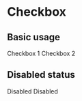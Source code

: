 

<Meta title="Components 基础组件/03 - Checkbox 多选框" component={Checkbox} />

# Checkbox

## Basic usage

<Preview>
  <div>
    <Checkbox name="rx-checkbox-demo1" className="rx-checkbox-demo1" checked>
      Checkbox 1
    </Checkbox>
    <Checkbox name="rx-checkbox-demo1" className="rx-checkbox-demo1">
      Checkbox 2
    </Checkbox>
  </div>
  <div>
    <Checkbox name="rx-checkbox-demo3" className="rx-checkbox-demo2" checked></Checkbox>
    <Checkbox name="rx-checkbox-demo3" className="rx-checkbox-demo2"></Checkbox>
  </div>
</Preview>

## Disabled status

<Preview>
  <div>
    <Checkbox name="rx-checkbox-demo2" className="rx-checkbox-demo3" disabled>
      Disabled
    </Checkbox>
    <Checkbox name="rx-checkbox-demo2" className="rx-checkbox-demo4" disabled checked>
      Disabled
    </Checkbox>
  </div>
</Preview>
